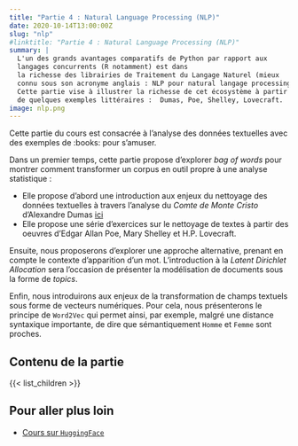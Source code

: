 ```yaml
---
title: "Partie 4 : Natural Language Processing (NLP)"
date: 2020-10-14T13:00:00Z
slug: "nlp"
#linktitle: "Partie 4 : Natural Language Processing (NLP)"
summary: |
  L'un des grands avantages comparatifs de Python par rapport aux
  langages concurrents (R notamment) est dans
  la richesse des librairies de Traitement du Langage Naturel (mieux
  connu sous son acronyme anglais : NLP pour natural langage processing).
  Cette partie vise à illustrer la richesse de cet écosystème à partir
  de quelques exemples littéraires :  Dumas, Poe, Shelley, Lovecraft.
image: nlp.png
---
```


Cette partie du cours est consacrée à l'analyse des données textuelles avec
des exemples de :books: pour s'amuser. 

Dans un premier temps, cette partie propose d'explorer *bag of words* 
pour montrer comment transformer un corpus en outil propre à une 
analyse statistique :

* Elle propose d'abord une introduction aux enjeux du nettoyage des données
textuelles à travers l'analyse du *Comte de Monte Cristo* d'Alexandre Dumas
[ici](#nlpintro)
* Elle propose une série d'exercices sur le nettoyage de textes à partir des
oeuvres d'Edgar Allan Poe, Mary Shelley et H.P. Lovecraft. 

Ensuite, nous proposerons d'explorer une approche alternative, prenant en compte
le contexte d'apparition d'un mot. L'introduction à la
_Latent Dirichlet Allocation_ sera l'occasion de présenter la modélisation
de documents sous la forme de *topics*.

Enfin, nous introduirons aux enjeux de la transformation de champs textuels
sous forme de vecteurs numériques. Pour cela, nous présenterons le principe
de `Word2Vec` qui permet ainsi, par exemple,
malgré une distance syntaxique importante,
de dire que sémantiquement `Homme` et `Femme` sont proches.


## Contenu de la partie

{{< list_children >}}

## Pour aller plus loin

- [Cours sur `HuggingFace`](https://huggingface.co/course/chapter1/2?fw=pt)